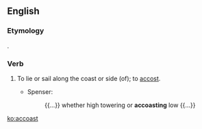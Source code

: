==English==

===Etymology===
{{blend|accost|coast|lang=en}}.

===Verb===
{{en-verb}} {{tcx|obsolete|lang=en}}

# {{context|transitive|intransitive|lang=en}} To lie or sail along the coast or side (of); to [[accost]].
#* Spenser:
#*: {{...}} whether high towering or '''accoasting''' low {{...}}

[[ko:accoast]]